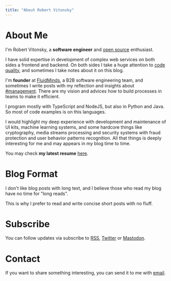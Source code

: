 ```yaml
---
title: "About Robert Vitonsky"
---
```


# About Me

I'm Robert Vitonsky, a **software engineer** and [open source](https://github.com/vitonsky) enthusiast.

I have solid expertise in development of complex web services on both sides a frontend and backend. On both sides I take a huge attention to [code quality](</blog/tag/code quality/>), and sometimes I take notes about it on this blog.

I'm **founder** at [FluidMinds](https://fluidminds.org), a B2B software engineering team, and sometimes I write posts with my reflection and insights about [#management](/blog/tag/management/). There are my vision and advices how to build processes in teams to make it efficient.

I program mostly with TypeScript and NodeJS, but also in Python and Java. So most of code examples is on this languages.

I would highlight my deep experience with development and maintenance of UI kits, machine learning systems, and some hardcore things like cryptography, media streams processing and security systems with fraud protection and user behavior patterns recognition. All that things is deeply interesting for me and may appears in my blog time to time.

You may check **my latest resume** [here](https://latexonline.cc/compile?git=https://github.com/vitonsky/resume&target=resume.tex&command=pdflatex).

# Blog Format

I don't like blog posts with long text, and I believe those who read my blog have no time for "long reads".

This is why I prefer to read and write concise short posts with no fluff.


# Subscribe

You can follow updates via subscribe to [RSS](/rss.xml), [Twitter](https://twitter.com/rvitonsky) or [Mastodon](https://mastodon.social/@vitonsky).

# Contact

If you want to share something interesting, you can send it to me with <a href="mailto:rob@vitonsky.net" rel="me">email</a>.
